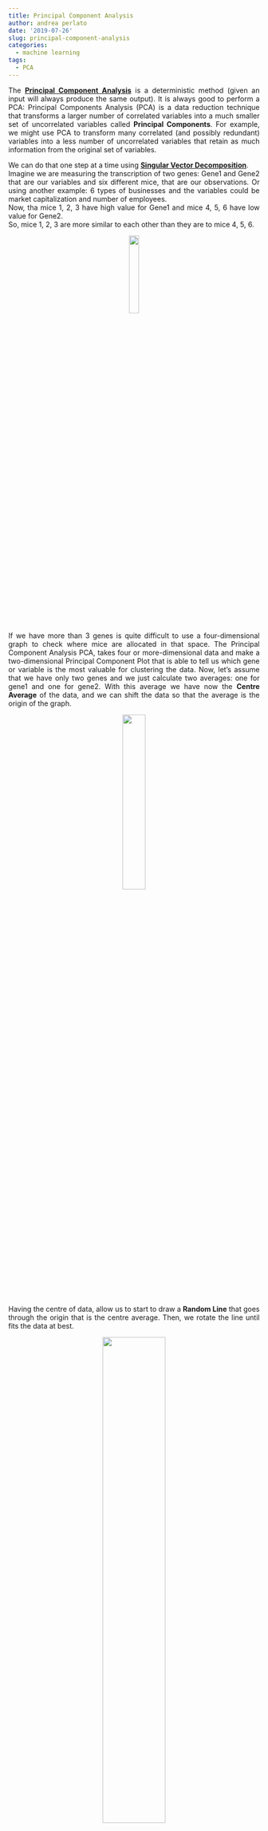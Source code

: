 ```yaml
---
title: Principal Component Analysis
author: andrea perlato
date: '2019-07-26'
slug: principal-component-analysis
categories:
  - machine learning
tags:
  - PCA
---
```


<style>
body {
text-align: justify}
</style>

The [**Principal Component Analysis**](https://en.wikipedia.org/wiki/Principal_component_analysis) is a deterministic method (given an input will always produce the same output). It is always good to perform a PCA: Principal Components Analysis (PCA) is a data reduction technique that transforms a larger number of correlated variables into a much smaller set of uncorrelated variables called **Principal Components**. For example, we might use PCA to transform many correlated (and possibly redundant) variables into a less number of uncorrelated variables that retain as much information from the original set of variables. </br>

We can do that one step at a time using [**Singular Vector Decomposition**](https://en.wikipedia.org/wiki/Singular_value_decomposition). </br>
Imagine we are measuring the transcription of two genes: Gene1 and Gene2 that are our variables and six different mice, that are our observations. Or using another example: 6 types of businesses and the variables could be market capitalization and number of employees. </br>
Now, tha mice 1, 2, 3 have high value for Gene1 and mice 4, 5, 6 have low value for Gene2. </br>
So, mice 1, 2, 3 are more similar to each other than they are to mice 4, 5, 6. </br>

<center>
![](/img/pcagene.png){width=20%}
</center>

If we have more than 3 genes is quite difficult to use a four-dimensional graph to check where mice are allocated in that space. The Principal Component Analysis PCA, takes four or more-dimensional data and make a two-dimensional Principal Component Plot that is able to tell us which gene or variable is the most valuable for clustering the data. Now, let’s assume that we have only two genes and we just calculate two averages: one for gene1 and one for gene2. With this average we have now the **Centre Average** of the data, and we can shift the data so that the average is the origin of the graph.

<center>
![](/img/pcacentreaverage.png){width=30%}
</center>

Having the centre of data, allow us to start to draw a **Random Line** that goes through the origin that is the centre average. Then, we rotate the line until fits the data at best.

<center>
![](/img/pcarandomline.png){width=50%}
</center>


**How to decide the line with best fit?** </br>
The Principal Component Analysis simply projects the data onto the fitting line depiced above, and find the line that minimize those distances. And we can call **D** the distance between the projected points and the origin. </br>
The next step is to square all of them and we sum up the square distances: **Sum of the Square Distances SS Distance**.
We repeat this procedure since we find the largest sum of square distances: this is called **Principal Component One**: which is also known as **Linear combination between variables**, in this example: gene1 and gene2.

<center>
![](/img/pcpythagorean.png){width=50%}
</center>

Now, from the distance on the x-axis and the distance from y-axis is possible to use the Pythagorean Theorem to find the hypotenuse of each observation and we **scale** it to a unit of one: this is called **Singular Vector** or **Eigenvector** for Principal Component One. This calculation that we make for all the observations is called [**Loading Scores**](http://www.statistics4u.com/fundstat_eng/cc_pca_loadscore.html). The square root of the eigenvector for PC1 is called the Singular Value for **PC1**.

Now, let’s work on **PC2**: that is simple the **line** to the origin that is **perpendicular** to **PC1**, and from that line we can derive Eigenvector for PC2.

Now, we have an estimation for PC1 and PC2. To draw the final Principal Components graph, we simply rotate since PC1 is horizontal, and we use the projected points that we found to find where the observations go in the PCA graph (see graph below).

<center>
![](/img/pc1pc2.png){width=30%}
</center>

Now, if we divide eigenvalues for PC1 and eigenvalues for PC2 by the number of observations minus one, we obtain the **Variation of PC1** and the **Variation of PC2**.

<center>
![](/img/pcavariation.png){width=50%}
</center>

We now can use the so-called [**Screen Plot**](https://en.wikipedia.org/wiki/Scree_plot) as a graphical representation of the percentages of variation that each Principal Components accounts for.

**Note**: if the first two Principal Components would not create a very accurate representation of the data, in this case could be better to use an [**Ensamble**](https://en.wikipedia.org/wiki/Ensemble_learning) approach.

Summarizing, the **Advantages** of PCA are: </br>
1 - Useful for dimension reduction for high-dimensional data analysis. </br>
2 - Help to reduce the number of predictor items using principal components. </br> 
3 - Helps to make predictor items independent and avoid multicollinearity problem. </br> 
4 - Allows interpretation of many variables using a **2-dimensional biplot**. </br>
5 - Can be used for developing prediction models. </br>

The **Disadvantages** of PCA are: </br> 
1 - Only numeric variables can be used. For categoriacal variables is better to consider the [**Multiple Correspondence Analysis**](https://en.wikipedia.org/wiki/Multiple_correspondence_analysis). </br>
2 - Prediction models are less interpretable. </br>



















































